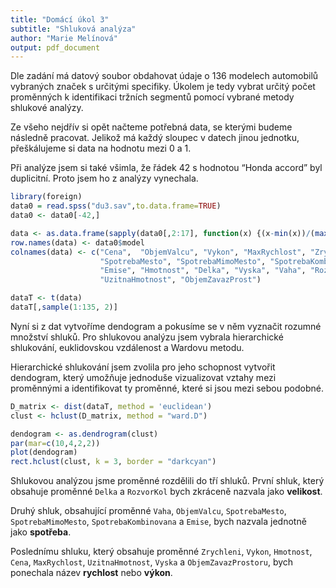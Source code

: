 ```yaml
---
title: "Domácí úkol 3"
subtitle: "Shluková analýza"
author: "Marie Melínová"
output: pdf_document
---
```


Dle zadání má datový soubor obdahovat údaje o 136 modelech automobilů vybraných značek s určitými specifiky. Úkolem je tedy vybrat určitý počet proměnných k identifikaci tržních segmentů pomocí vybrané metody shlukové analýzy.

Ze všeho nejdřív si opět načteme potřebná data, se kterými budeme následně pracovat. Jelikož má každý sloupec v datech jinou jednotku, přeškálujeme si data na hodnotu mezi 0 a 1.

Při analýze jsem si také všimla, že řádek 42 s hodnotou "Honda accord" byl duplicitní. Proto jsem ho z analýzy vynechala.

\vspace*{0.2cm}
```r
library(foreign) 
data0 = read.spss("du3.sav",to.data.frame=TRUE)
data0 <- data0[-42,]

data <- as.data.frame(sapply(data0[,2:17], function(x) {(x-min(x))/(max(x)-min(x))}))
row.names(data) <- data0$model
colnames(data) <- c("Cena",  "ObjemValcu", "Vykon", "MaxRychlost", "Zrychleni", 
                    "SpotrebaMesto", "SpotrebaMimoMesto", "SpotrebaKombinovana", 
                    "Emise", "Hmotnost", "Delka", "Vyska", "Vaha", "RozvorKol", 
                    "UzitnaHmotnost", "ObjemZavazProst")

dataT <- t(data)
dataT[,sample(1:135, 2)]
```

\pagebreak

Nyní si z dat vytvoříme dendogram a pokusíme se v něm vyznačit rozumné množství shluků. Pro shlukovou analýzu jsem vybrala hierarchické shlukování, euklidovskou vzdálenost a Wardovu metodu.

Hierarchické shlukování jsem zvolila pro jeho schopnost vytvořit dendogram, který umožňuje jednoduše vizualizovat vztahy mezi proměnnými a identifikovat ty proměnné, které si jsou mezi sebou podobné.

\vspace*{0.2cm}
```r
D_matrix <- dist(dataT, method = 'euclidean')
clust <- hclust(D_matrix, method = "ward.D")

dendogram <- as.dendrogram(clust)
par(mar=c(10,4,2,2))
plot(dendogram)
rect.hclust(clust, k = 3, border = "darkcyan")
```

Shlukovou analýzou jsme proměnné rozdělili do tří shluků. První shluk, který obsahuje proměnné `Delka` a `RozvorKol` bych zkráceně nazvala jako **velikost**. 

Druhý shluk, obsahující proměnné `Vaha`, `ObjemValcu`, `SpotrebaMesto`, `SpotrebaMimoMesto`, `SpotrebaKombinovana` a `Emise`, bych nazvala jednotně jako **spotřeba**.

Poslednímu shluku, který obsahuje proměnné `Zrychleni`, `Vykon`, `Hmotnost`, `Cena`, `MaxRychlost`, `UzitnaHmotnost`, `Vyska` a `ObjemZavazProstoru`, bych ponechala název **rychlost** nebo **výkon**.










